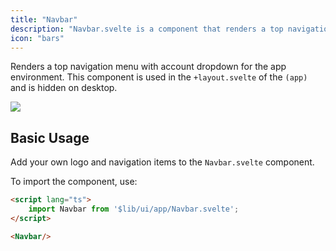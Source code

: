 ```yaml
---
title: "Navbar"
description: "Navbar.svelte is a component that renders a top navigation bar menu."
icon: "bars"
---
```


Renders a top navigation menu with account dropdown for the app environment. 
This component is used in the `+layout.svelte` of the `(app)` and is hidden on desktop.

<Frame caption="Navbar.svelte ">
  <img src="/images/components/appnavbar.png" />
</Frame>


## Basic Usage

Add your own logo and navigation items to the `Navbar.svelte` component.

To import the component, use:
```html +layout.svelte
<script lang="ts">
    import Navbar from '$lib/ui/app/Navbar.svelte';
</script>

<Navbar/>
```